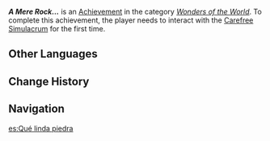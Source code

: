 {{Achievement Infobox
|id           = 81445
|order id     = 1429
|category     = Wonders of the World
|description  = ...Should nonetheless be placed with care.
|requirements = Interact with a [[Carefree Simulacrum]].
|primogems    = 5
|tracking     = 
|topic        = 
|type         = Exploration
|hidden       = 1
}}
'''''A Mere Rock...''''' is an [[Achievement]] in the category ''[[Wonders of the World]]''. To complete this achievement, the player needs to interact with the [[Carefree Simulacrum]] for the first time.
<!--
==Gameplay Notes==
* 

==Gallery==
{{Preview
|size=300px
|file=
|caption=
}}

==Video Guides==
{{EVT
|video1   = 
|caption1 = 
}}
-->
==Other Languages==
{{Other Languages
|en       = A Mere Rock...
|zhs      = 不过是块石头而已…
|zhs_rm   = Bùguò Shì Kuài Shítou Éryǐ…
|zht      = 不過是塊石頭而已…
|zht_rm   = Bùguò Shì Kuài Shítou Éryǐ…
|zh_tl    = It's Only a Rock...
|ja       = たかが石ころ一つ…
|ja_rm    = Takaga Ishikoro Hitotsu...
|ja_tl    = Merely One Rock...
|ko       = 그깟 돌덩이 하나쯤…
|ko_tl    = That One Mere Rock...
|es       = Qué linda piedra
|es_tl    = What a Pretty Stone
|fr       = Un simple caillou...
|fr_tl    = A Mere Pebble...
|ru       = Это всего лишь камень...
|ru_tl    = It Is Only a Rock...
|th       = ก็แค่ก้อนหินเท่านั้น...
|th_rm    = 
|th_tl    = 
|vi       = Cũng Chỉ Là Viên Đá Mà Thôi...
|vi_tl    = 
|de       = Am Ende auch nur ein Stein ...
|de_tl    = Just a Mere Stone in the End ...
|id       = Ah, Kan Cuma Batu ....
|id_tl    = Ah, It's Just a Rock...
|pt       = Uma Mera Rocha...
|pt_tl    = 
|tr       = Sadece Bir Kaya Parçası...
|tr_tl    = 
|it       = Anche una mera roccia...
|it_tl    = Even a Mere Rock...
}}

==Change History==
{{Change History|4.4}}

==Navigation==
{{Achievement Navbox}}

[[es:Qué linda piedra]]